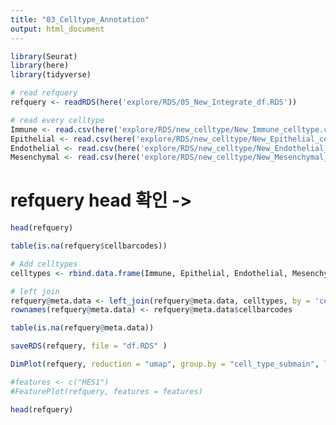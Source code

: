 ```yaml
---
title: "03_Celltype_Annotation"
output: html_document
---
```


```r
library(Seurat)
library(here)
library(tidyverse)
```

```r
# read refquery
refquery <- readRDS(here('explore/RDS/05_New_Integrate_df.RDS'))

# read every celltype 
Immune <- read.csv(here('explore/RDS/new_celltype/New_Immune_celltype.csv'))
Epithelial <- read.csv(here('explore/RDS/new_celltype/New_Epithelial_celltype.csv'))
Endothelial <- read.csv(here('explore/RDS/new_celltype/New_Endothelial_celltype.csv'))
Mesenchymal <- read.csv(here('explore/RDS/new_celltype/New_Mesenchymal_celltype.csv'))
```


# refquery head 확인 -> 

```r
head(refquery)

table(is.na(refquery$cellbarcodes))
```


```r
# Add celltypes 
celltypes <- rbind.data.frame(Immune, Epithelial, Endothelial, Mesenchymal)

# left join
refquery@meta.data <- left_join(refquery@meta.data, celltypes, by = 'cellbarcodes')
rownames(refquery@meta.data) <- refquery@meta.data$cellbarcodes
```

```r
table(is.na(refquery@meta.data))
```

```r
saveRDS(refquery, file = "df.RDS" )
```


```r
DimPlot(refquery, reduction = "umap", group.by = "cell_type_submain", label = TRUE, label.size = 3, repel = TRUE) + NoLegend()

#features <- c("HES1")
#FeaturePlot(refquery, features = features)
```

```r
head(refquery)
```
